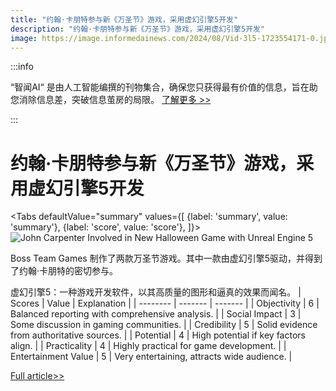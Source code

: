 ```yaml
---
title: "约翰·卡朋特参与新《万圣节》游戏，采用虚幻引擎5开发"
description: "约翰·卡朋特参与新《万圣节》游戏，采用虚幻引擎5开发"
image: https://image.informedainews.com/2024/08/Vid-3l5-1723554171-0.jpg
---
```



:::info

“智闻AI“ 是由人工智能编撰的刊物集合，确保您只获得最有价值的信息，旨在助您消除信息差，突破信息茧房的局限。  [了解更多 >>](/)

:::

# 约翰·卡朋特参与新《万圣节》游戏，采用虚幻引擎5开发


<Tabs
	defaultValue="summary"
	values={[
	{label: 'summary', value: 'summary'},
	{label: 'score', value: 'score'},
]}>
<TabItem value="summary">
<img
  src="https://image.informedainews.com/2024/08/Vid-3l5-1723554171-0.jpg"
  alt="John Carpenter Involved in New Halloween Game with Unreal Engine 5"
/>



Boss Team Games 制作了两款万圣节游戏。其中一款由虚幻引擎5驱动，并得到了约翰·卡朋特的密切参与。

虚幻引擎5：一种游戏开发软件，以其高质量的图形和逼真的效果而闻名。
</TabItem>
<TabItem value="score">
	| Scores     | Value   | Explanation |
	| -------- | ------- | ------- |
	| Objectivity  | 6    | Balanced reporting with comprehensive analysis.    |
	| Social Impact | 3     | Some discussion in gaming communities.    |
	| Credibility    | 5    | Solid evidence from authoritative sources.    |
	| Potential    | 4    | High potential if key factors align.    |
	| Practicality    | 4    | Highly practical for game development.    |
	| Entertainment Value    | 5    | Very entertaining, attracts wide audience.    |
</TabItem>
</Tabs>

[Full article>>](https://www.ign.com/articles/halloween-unreal-engine-5-john-carpenter-boss-team-games)
